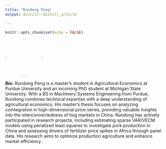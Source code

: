 ```yaml
---
title: "Rundong Peng"
output: distill::distill_article

---
```


```r
knitr::opts_chunk$set(echo = FALSE)
```


:::float-left

<img src="images/Rundong_Peng.jpeg" style="width: 120px; height: 120px; object-fit: cover; border-radius: 50%;">

**Bio:** Rundong Peng is a master's student in Agricultural Economics at Purdue University and an incoming PhD student at Michigan State University. With a BS in Machinery Systems Engineering from Purdue, Rundong combines technical expertise with a deep understanding of agricultural economics. His master's thesis focuses on analyzing cointegration in high-dimensional price series, providing valuable insights into the interconnectedness of hog markets in China. Rundong has actively participated in research projects, including estimating sparse VAR/VECM models using penalized least squares to investigate pork production in China and assessing drivers of fertilizer price spikes in Africa through panel data. His research aims to optimize production agriculture and enhance market efficiency. 


:::









